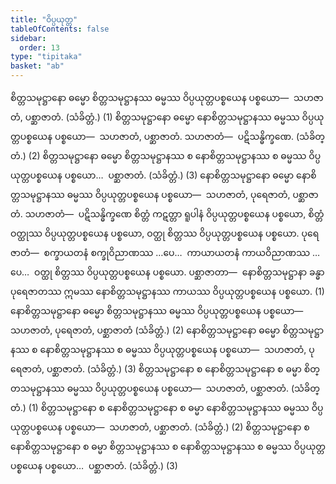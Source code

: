 ```yaml
---
title: "ဝိပ္ပယုတ္တ"
tableOfContents: false
sidebar:
  order: 13
type: "tipitaka"
basket: "ab"
---
```



<DynamicBreadcrumb />

<Division number="227">

<Paragraph number="2876">
စိတ္တသမုဋ္ဌာနော ဓမ္မော စိတ္တသမုဋ္ဌာနဿ ဓမ္မဿ ဝိပ္ပယုတ္တပစ္စယေန ပစ္စယော—  သဟဇာတံ, ပစ္ဆာဇာတံ. (သံခိတ္တံ.) (1)
</Paragraph>

<Paragraph number="2877">
စိတ္တသမုဋ္ဌာနော ဓမ္မော နောစိတ္တသမုဋ္ဌာနဿ ဓမ္မဿ ဝိပ္ပယုတ္တပစ္စယေန ပစ္စယော—  သဟဇာတံ, ပစ္ဆာဇာတံ. <Emphasis>သဟဇာတံ</Emphasis>—  ပဋိသန္ဓိက္ခဏေ. (သံခိတ္တံ.) (2)
</Paragraph>

<Paragraph number="2878">
စိတ္တသမုဋ္ဌာနော ဓမ္မော စိတ္တသမုဋ္ဌာနဿ စ နောစိတ္တသမုဋ္ဌာနဿ စ ဓမ္မဿ ဝိပ္ပယုတ္တပစ္စယေန ပစ္စယော…  ပစ္ဆာဇာတံ. (သံခိတ္တံ.) (3)
</Paragraph>

</Division>
<Division number="228">

<Paragraph number="2879">
နောစိတ္တသမုဋ္ဌာနော ဓမ္မော နောစိတ္တသမုဋ္ဌာနဿ ဓမ္မဿ ဝိပ္ပယုတ္တပစ္စယေန ပစ္စယော—  သဟဇာတံ, ပုရေဇာတံ, ပစ္ဆာဇာတံ. <Emphasis>သဟဇာတံ</Emphasis>—  ပဋိသန္ဓိက္ခဏေ စိတ္တံ ကဋတ္တာ ရူပါနံ ဝိပ္ပယုတ္တပစ္စယေန ပစ္စယော, စိတ္တံ ဝတ္ထုဿ ဝိပ္ပယုတ္တပစ္စယေန ပစ္စယော, ဝတ္ထု စိတ္တဿ ဝိပ္ပယုတ္တပစ္စယေန ပစ္စယော. <Emphasis>ပုရေဇာတံ</Emphasis>—  စက္ခာယတနံ စက္ခုဝိညာဏဿ …ပေ…  ကာယာယတနံ ကာယဝိညာဏဿ …ပေ…  ဝတ္ထု စိတ္တဿ ဝိပ္ပယုတ္တပစ္စယေန ပစ္စယော. <Emphasis>ပစ္ဆာဇာတာ</Emphasis>—  နောစိတ္တသမုဋ္ဌာနာ ခန္ဓာ ပုရေဇာတဿ ဣမဿ နောစိတ္တသမုဋ္ဌာနဿ ကာယဿ ဝိပ္ပယုတ္တပစ္စယေန ပစ္စယော. (1)
</Paragraph>

<Paragraph number="2880">
နောစိတ္တသမုဋ္ဌာနော ဓမ္မော စိတ္တသမုဋ္ဌာနဿ ဓမ္မဿ ဝိပ္ပယုတ္တပစ္စယေန ပစ္စယော—  သဟဇာတံ, ပုရေဇာတံ, ပစ္ဆာဇာတံ (သံခိတ္တံ.) (2)
</Paragraph>

<Paragraph number="2881">
နောစိတ္တသမုဋ္ဌာနော ဓမ္မော စိတ္တသမုဋ္ဌာနဿ စ နောစိတ္တသမုဋ္ဌာနဿ စ ဓမ္မဿ ဝိပ္ပယုတ္တပစ္စယေန ပစ္စယော—  သဟဇာတံ, ပုရေဇာတံ, ပစ္ဆာဇာတံ. (သံခိတ္တံ.) (3)
</Paragraph>

</Division>
<Division number="229">

<Paragraph number="2882">
စိတ္တသမုဋ္ဌာနော စ နောစိတ္တသမုဋ္ဌာနော စ ဓမ္မာ စိတ္တသမုဋ္ဌာနဿ ဓမ္မဿ ဝိပ္ပယုတ္တပစ္စယေန ပစ္စယော—  သဟဇာတံ, ပစ္ဆာဇာတံ. (သံခိတ္တံ.) (1)
</Paragraph>

<Paragraph number="2883">
စိတ္တသမုဋ္ဌာနော စ နောစိတ္တသမုဋ္ဌာနော စ ဓမ္မာ နောစိတ္တသမုဋ္ဌာနဿ ဓမ္မဿ ဝိပ္ပယုတ္တပစ္စယေန ပစ္စယော—  သဟဇာတံ, ပစ္ဆာဇာတံ. (သံခိတ္တံ.) (2)
</Paragraph>

<Paragraph number="2884">
စိတ္တသမုဋ္ဌာနော စ နောစိတ္တသမုဋ္ဌာနော စ ဓမ္မာ စိတ္တသမုဋ္ဌာနဿ စ နောစိတ္တသမုဋ္ဌာနဿ စ ဓမ္မဿ ဝိပ္ပယုတ္တပစ္စယေန ပစ္စယော…  ပစ္ဆာဇာတံ. (သံခိတ္တံ.) (3)
</Paragraph>
</Division>